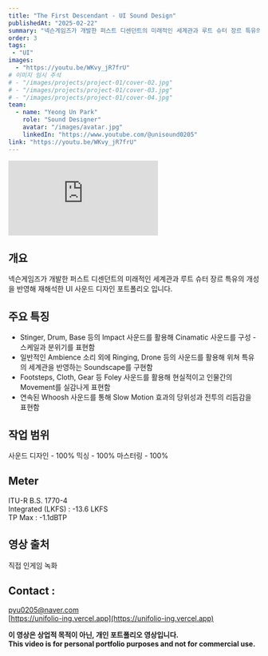 ```yaml
---
title: "The First Descendant - UI Sound Design"
publishedAt: "2025-02-22"
summary: "넥슨게임즈가 개발한 퍼스트 디센던트의 미래적인 세계관과 루트 슈터 장르 특유의 개성을 반영해 재해석한 UI 사운드 디자인 포트폴리오 입니다."
order: 3
tags:
 - "UI"
images:
  - "https://youtu.be/WKvy_jR7frU"
# 이미지 임시 주석
# - "/images/projects/project-01/cover-02.jpg"
# - "/images/projects/project-01/cover-03.jpg"
# - "/images/projects/project-01/cover-04.jpg"
team:
  - name: "Yeong Un Park"
    role: "Sound Designer"
    avatar: "/images/avatar.jpg"
    linkedIn: "https://www.youtube.com/@unisound0205"
link: "https://youtu.be/WKvy_jR7frU"
---
```


<div style={{ position: "relative", paddingBottom: "56.25%", height: 0, overflow: "hidden" }}>
  <iframe
    src="https://www.youtube.com/embed/WKvy_jR7frU?si=1OLrX0clOhzlXLJR"
    style={{
      position: "absolute",
      top: 0,
      left: 0,
      width: "100%",
      height: "100%",
    }}
    frameborder="0"
    allow="accelerometer; autoplay; clipboard-write; encrypted-media; gyroscope; picture-in-picture"
    allowfullscreen
  ></iframe>
</div>

## 개요
넥슨게임즈가 개발한 퍼스트 디센던트의 미래적인 세계관과 루트 슈터 장르 특유의 개성을 반영해 재해석한 UI 사운드 디자인 포트폴리오 입니다.

## 주요 특징
- Stinger, Drum, Base 등의 Impact 사운드를 활용해 Cinamatic 사운드를 구성 - 스케일과 분위기를 표현함
- 일반적인 Ambience 소리 외에 Ringing, Drone 등의 사운드를 활용해 위쳐 특유의 세계관을 반영하는 Soundscape를 구현함
- Footsteps, Cloth, Gear 등 Foley 사운드를 활용해 현실적이고 인물간의 Movement를 실감나게 표현함
- 연속된 Whoosh 사운드를 통해 Slow Motion 효과의 당위성과 전투의 리듬감을 표현함

## 작업 범위
사운드 디자인 - 100%
믹싱 - 100%
마스터링 - 100%

## Meter
ITU-R B.S. 1770-4<br/>
Integrated (LKFS) : -13.6 LKFS<br/>
TP Max : -1.1dBTP

## 영상 출처
직접 인게임 녹화

## Contact :
pyu0205@naver.com<br/>
[https://unifolio-ing.vercel.app](https://unifolio-ing.vercel.app)


**이 영상은 상업적 목적이 아닌, 개인 포트폴리오 영상입니다.**<br/>
**This video is for personal portfolio purposes and not for commercial use.**